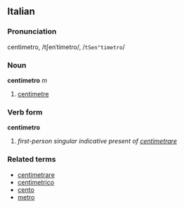 ==Italian==
===Pronunciation===
centìmetro, /tʃenˈtimetro/, /<tt>tSen"timetro</tt>/
===Noun===
'''centimetro''' ''m''

# [[centimetre]]

===Verb form===
'''centimetro'''

# ''first-person singular indicative present of [[centimetrare]]''

===Related terms===
*[[centimetrare]]
*[[centimetrico]]
*[[cento]]
*[[metro]]